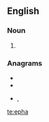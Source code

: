 ==English==

===Noun===
{{en-noun}}

# {{lb|en|historical|_|units of measure}} {{alternative spelling of|ephah|lang=en}}

===Anagrams===
* {{l|en|HAPE}}
* {{l|en|heap}}
* {{l|en|hep A}}, {{l|en|HEPA}}

[[te:epha]]